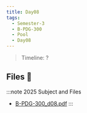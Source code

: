 ```yaml
---
title: Day08
tags:
  - Semester-3
  - B-PDG-300
  - Pool
  - Day08
---
```

> Timeline: ?


## Files 📂

:::note 2025 Subject and Files
- [B-PDG-300_d08.pdf](https://github.com/Studio-17/Epitech-Subjects/raw/main/Semester-3/B-PDG-300/Pool/Day08/B-PDG-300_d08.pdf)
:::

